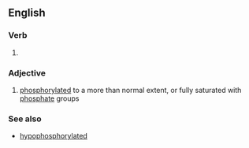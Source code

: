 ==English==

===Verb===
{{head|en}}

# {{en-past of|hyperphosphorylate}}

===Adjective===
{{en-adj|-}}

# {{context|biochemistry|lang=en}} [[phosphorylated]] to a more than normal extent, or fully saturated with [[phosphate]] groups

===See also===
* [[hypophosphorylated]]